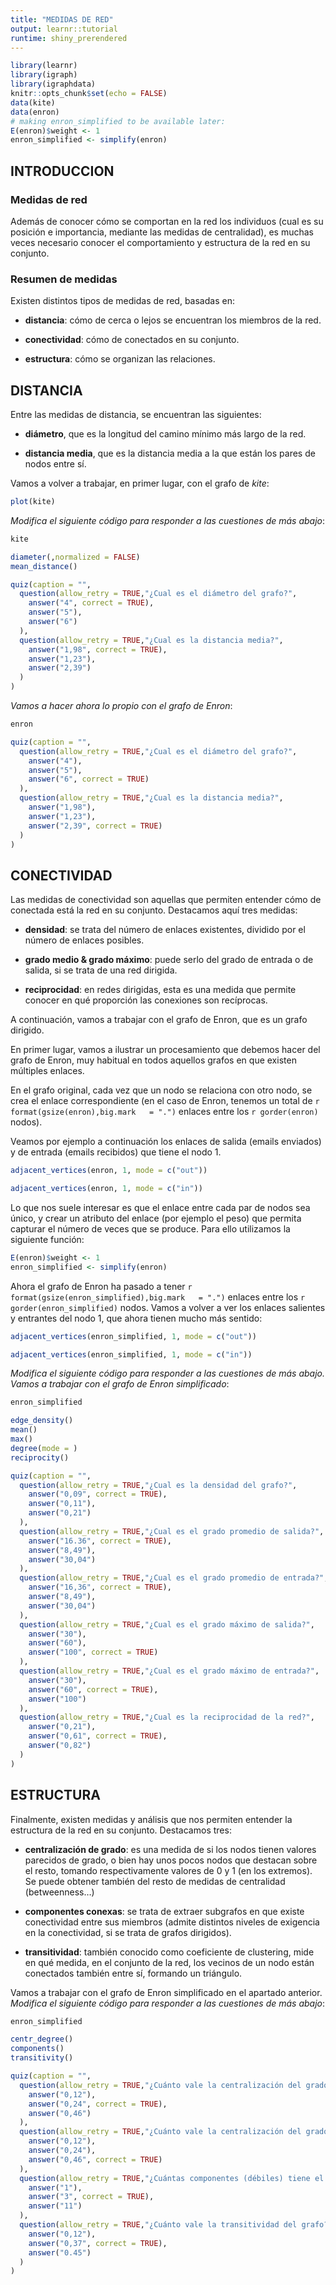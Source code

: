 ```yaml
---
title: "MEDIDAS DE RED"
output: learnr::tutorial
runtime: shiny_prerendered
---
```


```r
library(learnr)
library(igraph)
library(igraphdata)
knitr::opts_chunk$set(echo = FALSE)
data(kite)
data(enron)
# making enron_simplified to be available later:
E(enron)$weight <- 1
enron_simplified <- simplify(enron)
```


## INTRODUCCION

### Medidas de red 

Además de conocer cómo se comportan en la red los individuos (cual es su posición e importancia, mediante las medidas de centralidad), es muchas veces necesario conocer el comportamiento y estructura de la red en su conjunto.

### Resumen de medidas

Existen distintos tipos de medidas de red, basadas en:

* **distancia**: cómo de cerca o lejos se encuentran los miembros de la red.  

* **conectividad**: cómo de conectados en su conjunto.  

* **estructura**: cómo se organizan las relaciones.

## DISTANCIA

Entre las medidas de distancia, se encuentran las siguientes:

* **diámetro**, que es la longitud del camino mínimo más largo de la red.

* **distancia media**, que es la distancia media a la que están los pares de nodos entre sí.

Vamos a volver a trabajar, en primer lugar, con el grafo de *kite*:

```r
plot(kite)
```

*Modifica el siguiente código para responder a las cuestiones de más abajo*:

```r
kite
```

```r
diameter(,normalized = FALSE)
mean_distance()
```


```r
quiz(caption = "",
  question(allow_retry = TRUE,"¿Cual es el diámetro del grafo?",
    answer("4", correct = TRUE),
    answer("5"),
    answer("6")
  ),
  question(allow_retry = TRUE,"¿Cual es la distancia media?",
    answer("1,98", correct = TRUE),
    answer("1,23"),
    answer("2,39")
  )
)
```

*Vamos a hacer ahora lo propio con el grafo de Enron*:

```r
enron
```

```r
quiz(caption = "",
  question(allow_retry = TRUE,"¿Cual es el diámetro del grafo?",
    answer("4"),
    answer("5"),
    answer("6", correct = TRUE)
  ),
  question(allow_retry = TRUE,"¿Cual es la distancia media?",
    answer("1,98"),
    answer("1,23"),
    answer("2,39", correct = TRUE)
  )
)
```


## CONECTIVIDAD

Las medidas de conectividad son aquellas que permiten entender cómo de conectada está la red en su conjunto. Destacamos aquí tres medidas:

* **densidad**: se trata del número de enlaces existentes, dividido por el número de enlaces posibles.

* **grado medio & grado máximo**: puede serlo del grado de entrada o de salida, si se trata de una red dirigida.

* **reciprocidad**: en redes dirigidas, esta es una medida que permite conocer en qué proporción las conexiones son recíprocas.

A continuación, vamos a trabajar con el grafo de Enron, que es un grafo dirigido.

En primer lugar, vamos a ilustrar un procesamiento que debemos hacer del grafo de Enron, muy habitual en todos aquellos grafos en que existen múltiples enlaces.

En el grafo original, cada vez que un nodo se relaciona con otro nodo, se crea el enlace correspondiente (en el caso de Enron, tenemos un total de `r format(gsize(enron),big.mark   = ".")` enlaces entre los `r gorder(enron)` nodos).

Veamos por ejemplo a continuación los enlaces de salida (emails enviados) y de entrada (emails recibidos) que tiene el nodo 1.

```r
adjacent_vertices(enron, 1, mode = c("out"))
```

```r
adjacent_vertices(enron, 1, mode = c("in"))
```

Lo que nos suele interesar es que el enlace entre cada par de nodos sea único, y crear un atributo del enlace (por ejemplo el peso) que permita capturar el número de veces que se produce. Para ello utilizamos la siguiente función:

```r
E(enron)$weight <- 1
enron_simplified <- simplify(enron)
```

Ahora el grafo de Enron ha pasado a tener `r format(gsize(enron_simplified),big.mark   = ".")` enlaces entre los `r gorder(enron_simplified)` nodos. Vamos a volver a ver los enlaces salientes y entrantes del nodo 1, que ahora tienen mucho más sentido:

```r
adjacent_vertices(enron_simplified, 1, mode = c("out"))
```

```r
adjacent_vertices(enron_simplified, 1, mode = c("in"))
```

*Modifica el siguiente código para responder a las cuestiones de más abajo. Vamos a trabajar con el grafo de Enron simplificado*:

```r
enron_simplified
```

```r
edge_density()
mean()
max()
degree(mode = )
reciprocity()
```


```r
quiz(caption = "",
  question(allow_retry = TRUE,"¿Cual es la densidad del grafo?",
    answer("0,09", correct = TRUE),
    answer("0,11"),
    answer("0,21")
  ),
  question(allow_retry = TRUE,"¿Cual es el grado promedio de salida?",
    answer("16.36", correct = TRUE),
    answer("8,49"),
    answer("30,04")
  ),
  question(allow_retry = TRUE,"¿Cual es el grado promedio de entrada?",
    answer("16,36", correct = TRUE),
    answer("8,49"),
    answer("30,04")
  ),
  question(allow_retry = TRUE,"¿Cual es el grado máximo de salida?",
    answer("30"),
    answer("60"),
    answer("100", correct = TRUE)
  ),
  question(allow_retry = TRUE,"¿Cual es el grado máximo de entrada?",
    answer("30"),
    answer("60", correct = TRUE),
    answer("100")
  ),
  question(allow_retry = TRUE,"¿Cual es la reciprocidad de la red?",
    answer("0,21"),
    answer("0,61", correct = TRUE),
    answer("0,82")
  )
)
```


## ESTRUCTURA

Finalmente, existen medidas y análisis que nos permiten entender la estructura de la red en su conjunto. Destacamos tres:

* **centralización de grado**: es una medida de si los nodos tienen valores parecidos de grado, o bien hay unos pocos nodos que destacan sobre el resto, tomando respectivamente valores de 0 y 1 (en los extremos). Se puede obtener también del resto de medidas de centralidad (betweenness...)

* **componentes conexas**: se trata de extraer subgrafos en que existe conectividad entre sus miembros (admite distintos niveles de exigencia en la conectividad, si se trata de grafos dirigidos).

* **transitividad**: también conocido como coeficiente de clustering, mide en qué medida, en el conjunto de la red, los vecinos de un nodo están conectados también entre sí, formando un triángulo.

Vamos a trabajar con el grafo de Enron simplificado en el apartado anterior.
*Modifica el siguiente código para responder a las cuestiones de más abajo*:

```r
enron_simplified
```

```r
centr_degree()
components()
transitivity()
```

```r
quiz(caption = "",
  question(allow_retry = TRUE,"¿Cuánto vale la centralización del grado de entrada?",
    answer("0,12"),
    answer("0,24", correct = TRUE),
    answer("0,46")
  ),
  question(allow_retry = TRUE,"¿Cuánto vale la centralización del grado de salida?",
    answer("0,12"),
    answer("0,24"),
    answer("0,46", correct = TRUE)
  ),
  question(allow_retry = TRUE,"¿Cuántas componentes (débiles) tiene el grafo?",
    answer("1"),
    answer("3", correct = TRUE),
    answer("11")
  ),
  question(allow_retry = TRUE,"¿Cuánto vale la transitividad del grafo?",
    answer("0,12"),
    answer("0,37", correct = TRUE),
    answer("0.45")
  )
)
```

